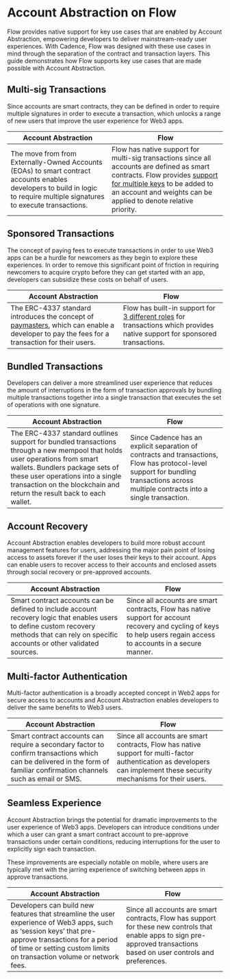 # Account Abstraction on Flow

Flow provides native support for key use cases that are enabled by Account Abstraction, empowering developers to deliver mainstream-ready user experiences.  With Cadence, Flow was designed with these use cases in mind through the separation of the contract and transaction layers.  This guide demonstrates how Flow supports key use cases that are made possible with Account Abstraction.

## Multi-sig Transactions

Since accounts are smart contracts, they can be defined in order to require multiple signatures in order to execute a transaction, which unlocks a range of new users that improve the user experience for Web3 apps.

| Account Abstraction | Flow |
|--|--|
| The move from from Externally-Owned Accounts (EOAs) to smart contract accounts enables developers to build in logic to require multiple signatures to execute transactions. | Flow has native support for multi-sig transactions since all accounts are defined as smart contracts. Flow provides [support for multiple keys](../../start-here/accounts-and-keys.md#keys) to be added to an account and weights can be applied to denote relative priority. |


## Sponsored Transactions

The concept of paying fees to execute transactions in order to use Web3 apps can be a hurdle for newcomers as they begin to explore these experiences.  In order to remove this significant point of friction in requiring newcomers to acquire crypto before they can get started with an app, developers can subsidize these costs on behalf of users.

| Account Abstraction | Flow |
|--|--|
| The ERC-4337 standard introduces the concept of [paymasters](https://eips.ethereum.org/EIPS/eip-4337#extension-paymasters), which can enable a developer to pay the fees for a transaction for their users. | Flow has built-in support for [3 different roles](../../start-here/accounts-and-keys.md#signer-roles) for transactions which provides native support for sponsored transactions. |


## Bundled Transactions

Developers can deliver a more streamlined user experience that reduces the amount of interruptions in the form of transaction approvals by bundling multiple transactions together into a single transaction that executes the set of operations with one signature.

| Account Abstraction | Flow |
|--|--|
| The ERC-4337 standard outlines support for bundled transactions through a new mempool that holds user operations from smart wallets. Bundlers package sets of these user operations into a single transaction on the blockchain and return the result back to each wallet. | Since Cadence has an explicit separation of contracts and transactions, Flow has protocol-level support for bundling transactions across multiple contracts into a single transaction. |


## Account Recovery

Account Abstraction enables developers to build more robust account management features for users, addressing the major pain point of losing access to assets forever if the user loses their keys to their account.  Apps can enable users to recover access to their accounts and enclosed assets through social recovery or pre-approved accounts.

| Account Abstraction | Flow |
|--|--|
| Smart contract accounts can be defined to include account recovery logic that enables users to define custom recovery methods that can rely on specific accounts or other validated sources. | Since all accounts are smart contracts, Flow has native support for account recovery and cycling of keys to help users regain access to accounts in a secure manner. |


## Multi-factor Authentication

Multi-factor authentication is a broadly accepted concept in Web2 apps for secure access to accounts and Account Abstraction enables developers to deliver the same benefits to Web3 users.

| Account Abstraction | Flow |
|--|--|
| Smart contract accounts can require a secondary factor to confirm transactions which can be delivered in the form of familiar confirmation channels such as email or SMS. | Since all accounts are smart contracts, Flow has native support for multi-factor authentication as developers can implement these security mechanisms for their users. |


## Seamless Experience

Account Abstraction brings the potential for dramatic improvements to the user experience of Web3 apps.  Developers can introduce conditions under which a user can grant a smart contract account to pre-approve transactions under certain conditions, reducing interruptions for the user to explicitly sign each transaction.

These improvements are especially notable on mobile, where users are typically met with the jarring experience of switching between apps in approve transactions.

| Account Abstraction | Flow |
|--|--|
| Developers can build new features that streamline the user experience of Web3 apps, such as ‘session keys’ that pre-approve transactions for a period of time or setting custom limits on transaction volume or network fees. | Since all accounts are smart contracts, Flow has support for these new controls that enable apps to sign pre-approved transactions based on user controls and preferences. |
